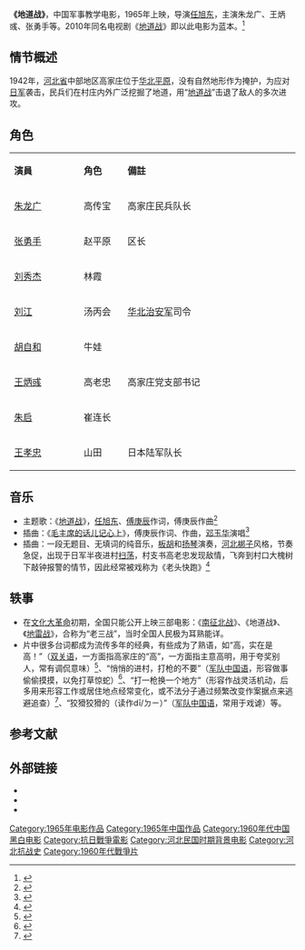 {{expand|time=2015-04-01T11:00:05+00:00}}
{{电影信息框
| 片名 = 地道战
| 图像 = 
| 导演 = [[任旭东|任旭东]]
| 监制 = 任旭东、[[徐国腾|徐国腾]]、[[王俊益|王俊益]]、[[潘云山|潘云山]]
| 主演 = [[朱龙广|朱龙广]]、[[王炳彧|王炳彧]]、[[张勇手|张勇手]]等
| 摄影 = [[杨光远_(导演)|杨光远]]
| 制片商 = [[中国人民解放军文化艺术中心电影电视制作部|八一电影制片厂]]
| 片长 = 96分钟
| 产地 = 中国
| 语言 = [[汉语|汉语]]
| 上映日期 = 1965年
}}

'''《地道战》'''，中国军事教学电影，1965年上映，导演[[任旭东|任旭东]]，主演朱龙广、王炳彧、张勇手等。2010年同名电视剧《[[地道战_(电视剧)|地道战]]》即以此电影为蓝本。<ref>{{Cite web|title=《地道战》：红遍半个地球的战术教学片|url=http://news.sina.com.cn/o/2012-07-31/150124878581.shtml|access-date=2021-09-04|date=2012-07-31|publisher=新浪新闻|archive-date=2021-09-04|archive-url=https://web.archive.org/web/20210904135137/http://news.sina.com.cn/o/2012-07-31/150124878581.shtml}}</ref>

== 情节概述 ==
1942年，[[河北省|河北省]]中部地区高家庄位于[[华北平原|华北平原]]，没有自然地形作为掩护，为应对[[日本军|日军]]袭击，民兵们在村庄内外广泛挖掘了地道，用“[[地道戰|地道战]]”击退了敌人的多次进攻。

== 角色 ==
{|class="wikitable" width="57%"
|- style="background:cornflowerblue; color:white" align=center
|style="width:2%"|'''演員'''||style="width:1%"|'''角色'''||style="width:6%"|'''備註'''
|-
|[[朱龙广|朱龙广]]||高传宝||高家庄民兵队长
|-
|[[张勇手|张勇手]]||赵平原|| 区长
|-
|[[刘秀杰|刘秀杰]]||林霞||
|-
|[[劉江_(中國大陸演員)|刘江]]||汤丙会|| [[华北治安军|华北治安军]]司令
|-
|[[胡自和|胡自和]]||牛娃|| 
|-
|[[王炳彧|王炳彧]]||高老忠|| 高家庄党支部书记
|-
|[[朱启_(中国大陆演员)|朱启]]||崔连长||
|-
|[[王孝忠_(中国大陆演员)|王孝忠]]||山田||日本陆军队长
|}
==音乐==
*主题歌：《[[地道战_(歌曲)|地道战]]》，[[任旭东|任旭东]]、[[傅庚辰|傅庚辰]]作词，傅庚辰作曲<ref>{{Cite web|title=听总书记讲党史故事丨“地道战，嘿！地道战，埋伏下神兵千百万……”|url=http://www.xinhuanet.com/politics/leaders/2021-09/03/c_1127824981.htm|access-date=2021-09-04|date=2021-09-03|publisher=新华网|archive-date=2021-09-04|archive-url=https://web.archive.org/web/20210904140659/http://www.xinhuanet.com/politics/leaders/2021-09/03/c_1127824981.htm}}</ref>
*插曲：《[[毛主席的话儿记心上|毛主席的话儿记心上]]》，傅庚辰作词、作曲，[[邓玉华|邓玉华]]演唱<ref>{{Cite web|title=《毛主席的话儿记心上》：唱出人民内心的歌声|url=http://culture.people.com.cn/n/2015/0805/c22219-27412188.html|access-date=2021-09-04|date=2015-08-05|publisher=人民网|archive-date=2015-09-11|archive-url=https://web.archive.org/web/20150911221152/http://culture.people.com.cn/n/2015/0805/c22219-27412188.html}}</ref>
*插曲：一段无题目、无填词的纯音乐，[[板胡|板胡]]和[[揚琴|扬琴]]演奏，[[河北梆子|河北梆子]]风格，节奏急促，出现于日军半夜进村[[掃蕩|扫荡]]，村支书高老忠发现敌情，飞奔到村口大槐树下敲钟报警的情节，因此经常被戏称为《老头快跑》<ref>{{Cite web|title=《地道战》日寇偷袭高家庄，高老忠敲钟警告壮烈牺牲|url=https://v.youku.com/v_show/id_XMzMyODkzODc1Mg==.html|access-date=2021-09-04|work=v.youku.com|archive-date=2021-09-04|archive-url=https://web.archive.org/web/20210904234258/https://v.youku.com/v_show/id_XMzMyODkzODc1Mg==.html}}</ref>
==轶事==
*在[[文化大革命|文化大革命]]初期，全国只能公开上映三部电影：《[[南征北战_(电影)|南征北战]]》、《地道战》、《[[地雷战|地雷战]]》，合称为“老三战”，当时全国人民极为耳熟能详。
*片中很多台词都成为流传多年的经典，有些成为了熟语，如“高，实在是高！”（[[雙關語|双关语]]，一方面指高家庄的“高”，一方面指主意高明，用于夸奖别人，常有调侃意味）<ref>{{Cite web|title=高！实在是高！|url=https://www.thepaper.cn/newsDetail_forward_12026120|access-date=2021-09-04|date=2021-04-02|publisher=澎湃新闻|archive-date=2021-09-04|archive-url=https://web.archive.org/web/20210904131828/https://www.thepaper.cn/newsDetail_forward_12026120}}</ref>、“悄悄的进村，打枪的不要”（[[军队中国语|军队中国语]]，形容做事偷偷摸摸，以免打草惊蛇）<ref>{{Cite web|title=除夕查岗就请“打枪的不要”|url=https://hlj.rednet.cn/content/2013/12/22/4699581.html|access-date=2021-09-04|author=谢伟锋|date=2013-12-22|publisher=红网}}</ref>、“打一枪换一个地方”（形容作战灵活机动，后多用来形容工作或居住地点经常变化，或不法分子通过频繁改变作案据点来逃避追查）<ref>{{Cite web|title=小作坊常常“打一枪换一个地方”|url=http://news.sina.com.cn/c/2011-06-23/055822690691.shtml|access-date=2021-09-04|date=2011-06-23|publisher=新浪网|archive-date=2021-09-04|archive-url=https://web.archive.org/web/20210904131828/http://news.sina.com.cn/c/2011-06-23/055822690691.shtml}}</ref>、“狡猾狡猾的（读作dī/ㄉㄧ）”（[[军队中国语|军队中国语]]，常用于戏谑）等。

==参考文献==
{{reflist}}

== 外部链接 ==
*{{douban}}
*{{Imdb title|id=1110246|name=地道战}}
*{{Mtime|id=15541}}
[[Category:1965年电影作品|Category:1965年电影作品]]
[[Category:1965年中国作品|Category:1965年中国作品]]
[[Category:1960年代中国黑白电影|Category:1960年代中国黑白电影]]
[[Category:抗日戰爭電影|Category:抗日戰爭電影]]
[[Category:河北民国时期背景电影|Category:河北民国时期背景电影]]
[[Category:河北抗战史|Category:河北抗战史]]
[[Category:1960年代戰爭片|Category:1960年代戰爭片]]
